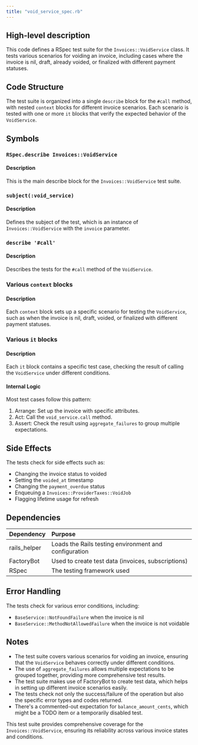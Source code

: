```yaml
---
title: "void_service_spec.rb"
---
```


## High-level description
This code defines a RSpec test suite for the `Invoices::VoidService` class. It tests various scenarios for voiding an invoice, including cases where the invoice is nil, draft, already voided, or finalized with different payment statuses.

## Code Structure
The test suite is organized into a single `describe` block for the `#call` method, with nested `context` blocks for different invoice scenarios. Each scenario is tested with one or more `it` blocks that verify the expected behavior of the `VoidService`.

## Symbols

### `RSpec.describe Invoices::VoidService`
#### Description
This is the main describe block for the `Invoices::VoidService` test suite.

### `subject(:void_service)`
#### Description
Defines the subject of the test, which is an instance of `Invoices::VoidService` with the `invoice` parameter.

### `describe '#call'`
#### Description
Describes the tests for the `#call` method of the `VoidService`.

### Various `context` blocks
#### Description
Each `context` block sets up a specific scenario for testing the `VoidService`, such as when the invoice is nil, draft, voided, or finalized with different payment statuses.

### Various `it` blocks
#### Description
Each `it` block contains a specific test case, checking the result of calling the `VoidService` under different conditions.

#### Internal Logic
Most test cases follow this pattern:
1. Arrange: Set up the invoice with specific attributes.
2. Act: Call the `void_service.call` method.
3. Assert: Check the result using `aggregate_failures` to group multiple expectations.

## Side Effects
The tests check for side effects such as:
- Changing the invoice status to voided
- Setting the `voided_at` timestamp
- Changing the `payment_overdue` status
- Enqueuing a `Invoices::ProviderTaxes::VoidJob`
- Flagging lifetime usage for refresh

## Dependencies
| Dependency | Purpose |
|:-----------|:--------|
| rails_helper | Loads the Rails testing environment and configuration |
| FactoryBot | Used to create test data (invoices, subscriptions) |
| RSpec | The testing framework used |

## Error Handling
The tests check for various error conditions, including:
- `BaseService::NotFoundFailure` when the invoice is nil
- `BaseService::MethodNotAllowedFailure` when the invoice is not voidable

## Notes
- The test suite covers various scenarios for voiding an invoice, ensuring that the `VoidService` behaves correctly under different conditions.
- The use of `aggregate_failures` allows multiple expectations to be grouped together, providing more comprehensive test results.
- The test suite makes use of FactoryBot to create test data, which helps in setting up different invoice scenarios easily.
- The tests check not only the success/failure of the operation but also the specific error types and codes returned.
- There's a commented-out expectation for `balance_amount_cents`, which might be a TODO item or a temporarily disabled test.

This test suite provides comprehensive coverage for the `Invoices::VoidService`, ensuring its reliability across various invoice states and conditions.